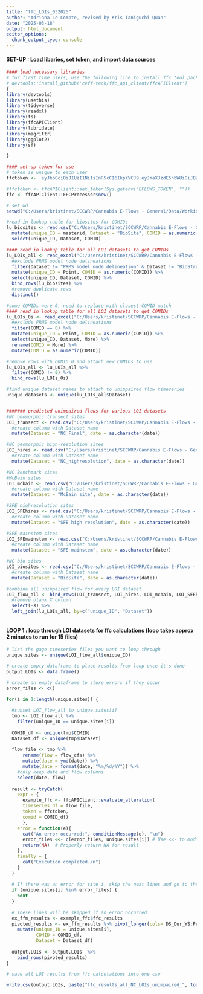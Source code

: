 ```yaml
---
title: "ffc_LOIs_032025"
author: "Adriana Le Compte, revised by Kris Taniguchi-Quan"
date: "2025-03-18"
output: html_document
editor_options: 
  chunk_output_type: console
---
```

#### SET-UP : Load libaries, set token, and import data sources
```r
#### load necessary libraries
# for first time users, use the following line to install ffc tool package:
# devtools::install_github('ceff-tech/ffc_api_client/ffcAPIClient')
{
library(devtools)
library(usethis)
library(tidyverse)
library(readxl)
library(fs)
library(ffcAPIClient)
library(lubridate)
library(magrittr)
library(ggplot2)
library(sf)

}

#### set-up token for use
# token is unique to each user  
ffctoken <- 'eyJhbGciOiJIUzI1NiIsInR5cCI6IkpXVCJ9.eyJmaXJzdE5hbWUiOiJBZHJpYW5hIiwibGFzdE5hbWUiOiJMZSBDb21wdGUiLCJlbWFpbCI6ImFkcmlhbmFsc0BzY2N3cnAub3JnIiwicm9sZSI6IlVTRVIiLCJpYXQiOjE2OTMyNTA2Njl9.mjM3WqZJXJdaJHEqN5e5Fh90JFgERzERqxiksSCpGbE'

#ffctoken <- ffcAPIClient::set_token(Sys.getenv("EFLOWS_TOKEN", ""))
ffc <- ffcAPIClient::FFCProcessor$new()

# set wd
setwd("C:/Users/kristinet/SCCWRP/Cannabis E-Flows - General/Data/Working/Watershed_Delineation_Tool/FFMs_LOI_NC_benchmark_sites/")
```

```r
#read in lookup table for biosites for COMIDs
lu_biosites <- read.csv("C:/Users/kristinet/SCCWRP/Cannabis E-Flows - General/Data/Working/Watershed_Delineation_Tool/BioSites/Bio_Stream_Type_Land_Use_summary.csv") %>% 
  mutate(unique_ID = masterid, Dataset = "BioSite", COMID = as.numeric(COMID)) %>% 
  select(unique_ID, Dataset, COMID)

#### read in lookup table for all LOI datasets to get COMIDs
lu_LOIs_all <- read_excel("C:/Users/kristinet/SCCWRP/Cannabis E-Flows - General/Data/Working/Watershed_Delineation_Tool/Expected vs Modeled Area/Expected vs Modeled_Summary_3.xlsx", sheet=1) %>% 
  #exclude PRMS model node delineations
  filter(Dataset != "PRMS model node delineation" & Dataset != "BioStream2" & Dataset != "BioStream020425") %>% 
  mutate(unique_ID = Point, COMID = as.numeric(COMID)) %>% 
  select(unique_ID, Dataset, COMID) %>% 
  bind_rows(lu_biosites) %>% 
  #remove duplicate rows
  distinct()

#some COMIDs were 0, need to replace with closest COMID match
#### read in lookup table for all LOI datasets to get COMIDs
lu_LOIs_0s <- read_excel("C:/Users/kristinet/SCCWRP/Cannabis E-Flows - General/Data/Working/Watershed_Delineation_Tool/Expected vs Modeled Area/Expected vs Modeled_Summary_3.xlsx", sheet=1) %>% 
  #exclude PRMS model node delineations
  filter(COMID == 0) %>% 
  mutate(unique_ID = Point, COMID = as.numeric(COMID)) %>% 
  select(unique_ID, Dataset, More) %>% 
  rename(COMID = More) %>% 
  mutate(COMID = as.numeric(COMID))

#remove rows with COMID 0 and attach new COMIDs to use
lu_LOIs_all <- lu_LOIs_all %>% 
  filter(COMID != 0) %>% 
  bind_rows(lu_LOIs_0s)

#find unique dataset names to attach to unimpaired flow timeseries
unique.datasets <- unique(lu_LOIs_all$Dataset)


####### predicted unimpaired flows for various LOI datasets
#NC geomorphic transect sites
LOI_transect <- read.csv("C:/Users/kristinet/SCCWRP/Cannabis E-Flows - General/Data/Working/Watershed_Delineation_Tool/LOI_delineations/NC_sites_FINAL_v2_unimpaired_flow.csv") %>% 
  #create column with Dataset name
  mutate(Dataset = "NC_Final", date = as.character(date))

#NC geomorphic high-resolution sites
LOI_hires <- read.csv("C:/Users/kristinet/SCCWRP/Cannabis E-Flows - General/Data/Working/Watershed_Delineation_Tool/LOI_delineations/NC_sites_highresolution_unimpaired_flow.csv") %>% 
  #create column with Dataset name
  mutate(Dataset = "NC_highresolution", date = as.character(date)) 

#NC Benchmark sites
#McBain sites
LOI_mcbain <- read.csv("C:/Users/kristinet/SCCWRP/Cannabis E-Flows - General/Data/Working/Watershed_Delineation_Tool/NC_benchmark_sites/Delineation/McBain_Sites_Unimpaired_Flow.csv") %>% 
  #create column with Dataset name
  mutate(Dataset = "McBain site", date = as.character(date))

#SFE highresolution sites
LOI_SFEhires <- read.csv("C:/Users/kristinet/SCCWRP/Cannabis E-Flows - General/Data/Working/Watershed_Delineation_Tool/NC_benchmark_sites/Delineation/SFE_sites_highresolution_Unimpaired_Flow.csv") %>% 
  #create column with Dataset name
  mutate(Dataset = "SFE high resolution", date = as.character(date))

#SFE mainstem sites
LOI_SFEmainstem <- read.csv("C:/Users/kristinet/SCCWRP/Cannabis E-Flows - General/Data/Working/Watershed_Delineation_Tool/NC_benchmark_sites/Delineation/SFE_sites_mainstem_Unimpaired_Flow.csv") %>% 
  #create column with Dataset name
  mutate(Dataset = "SFE mainstem", date = as.character(date))

#NC bio sites
LOI_biosites <- read.csv("C:/Users/kristinet/SCCWRP/Cannabis E-Flows - General/Data/Working/Watershed_Delineation_Tool/BioSites/N_Coast_BioSites_Unimpaired_Flow.csv") %>% 
  #create column with Dataset name
  mutate(Dataset = "BioSite", date = as.character(date))

#combine all unimpaired flow for every LOI dataset
LOI_flow_all <- bind_rows(LOI_transect, LOI_hires, LOI_mcbain, LOI_SFEhires, LOI_SFEmainstem, LOI_biosites) %>% 
  #remove blank X column
  select(-X) %>% 
  left_join(lu_LOIs_all, by=c("unique_ID", "Dataset"))



```

#### LOOP 1 : loop through LOI datasets for ffc calculations (loop takes approx 2 minutes to run for 15 files)
```r
# list the gage timeseries files you want to loop through
unique.sites <- unique(LOI_flow_all$unique_ID)

# create empty dataframe to place results from loop once it's done
output.LOIs <- data.frame()

# create an empty dataframe to store errors if they occur
error_files <- c()

for(i in 1:length(unique.sites)) {
  
  #subset LOI_flow_all to unique.sites[i]
  tmp <- LOI_flow_all %>% 
    filter(unique_ID == unique.sites[i])
  
  COMID_df <- unique(tmp$COMID)
  Dataset_df <- unique(tmp$Dataset)
    
  flow_file <- tmp %>%
      rename(flow = flow_cfs) %>% 
      mutate(date = ymd(date)) %>% 
      mutate(date = format(date, "%m/%d/%Y")) %>% 
    #only keep date and flow columns
    select(date, flow)
  
  result <- tryCatch(
    expr = {    
      example_ffc <- ffcAPIClient::evaluate_alteration(
      timeseries_df = flow_file, 
      token = ffctoken,
      comid = COMID_df)
      },
    error = function(e){
      cat("An error occurred:", conditionMessage(e), "\n")
      error_files <<- c(error_files, unique.sites[i]) # Use <<- to modify global list
      return(NA)  # Properly return NA for result
    },
    finally = {
      cat("Execution completed./n")
    }
  )
  
  # If there was an error for site i, skip the next lines and go to the next iteration
  if (unique.sites[i] %in% error_files) {
    next
  }
  
  # These lines will be skipped if an error occurred
  ex_ffm_results <- example_ffc$ffc_results
  pivoted_results <- ex_ffm_results %>% pivot_longer(cols= DS_Dur_WS:Peak_Fre_5, names_to = "FFM", values_to = "Value") %>% 
    mutate(unique_ID = unique.sites[i],
           COMID = COMID_df,
           Dataset = Dataset_df) 
  
  output.LOIs <- output.LOIs  %>% 
    bind_rows(pivoted_results)
}

# save all LOI results from ffc calculations into one csv

write.csv(output.LOIs, paste("ffc_results_all_NC_LOIs_unimpaired_", today(),".csv", sep = ""), row.names = F)

```


